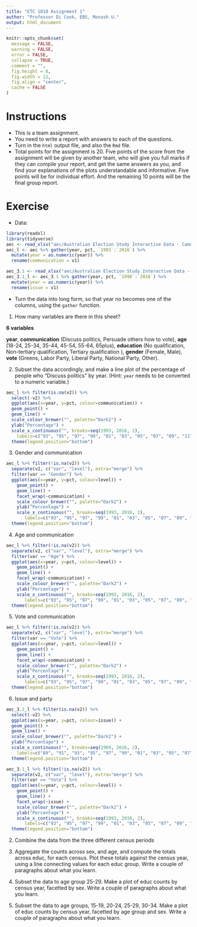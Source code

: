 ```yaml
---
title: "ETC 1010 Assignment 1"
author: "Professor Di Cook, EBS, Monash U."
output: html_document
---
```


```r
knitr::opts_chunk$set(
  message = FALSE,
  warning = FALSE,
  error = FALSE, 
  collapse = TRUE,
  comment = "",
  fig.height = 8,
  fig.width = 12,
  fig.align = "center",
  cache = FALSE
)
```

# Instructions

- This is a team assignment. 
- You need to write a report with answers to each of the questions. 
- Turn in the `html` output file, and also the `Rmd` file. 
- Total points for the assignment is 20. Five points of the score from the assignment will be given by another team, who will give you full marks if they can compile your report, and get the same answers as you, and find your explanations of the plots understandable and informative. Five points will be for individual effort. And the remaining 10 points will be the final group report.

# Exercise

- Data:

```r
library(readxl)
library(tidyverse)
aec <- read_xlsx("aec/Australian Election Study Interactive Data - Cameron and McAllister 2018.xlsx", sheet="1.5", col_names = c("v1", "v2", "1993", "1996","1998", "2001", "2004", "2007", "2010", "2013", "2016"), range="A3:K36")
aec_l <- aec %>% gather(year, pct, `1993`:`2016`) %>%   
  mutate(year = as.numeric(year)) %>%
  rename(communication = v1)

aec_3.1 <- read_xlsx("aec/Australian Election Study Interactive Data - Cameron and McAllister 2018.xlsx", sheet="3.1", col_names = c("v1", "v2", "1990", "1993", "1996","1998", "2001", "2004", "2007", "2010", "2013", "2016"), range="A3:L87")
aec_3.1_l <- aec_3.1 %>% gather(year, pct, `1990`:`2016`) %>%   
  mutate(year = as.numeric(year)) %>%
  rename(issue = v1)
```

- Turn the data into long form, so that year no becomes one of the columns, using the `gather` function. 

1. How many variables are there in this sheet?

**6 variables**

**year**, **communication** (Discuss politics, Persuade others how to vote), **age** (18-24, 25-34, 35-44, 45-54, 55-64, 65plus), **education** (No qualification, Non-tertiary qualification, Tertiary qualification ), **gender** (Female, Male), **vote** (Greens, Labor Party, Liberal Party, National Party, Other). 

2. Subset the data accordingly, and make a line plot of the percentage of people who "Discuss politics" by year. (Hint: `year` needs to be converted to a numeric variable.)

```r
aec_l %>% filter(is.na(v2)) %>% 
  select(-v2) %>%
  ggplot(aes(x=year, y=pct, colour=communication)) + 
  geom_point() +
  geom_line() + 
  scale_colour_brewer("", palette="Dark2") +
  ylab("Percentage") + 
  scale_x_continuous("", breaks=seq(1993, 2016, 2), 
    labels=c("93", "95", "97", "99", "01", "03", "05", "07", "09", "11", "13", "15")) +
  theme(legend.position="bottom")
```

3. Gender and communication

```r
aec_l %>% filter(!is.na(v2)) %>% 
  separate(v2, c("var", "level"), extra="merge") %>%
  filter(var == "Gender") %>%
  ggplot(aes(x=year, y=pct, colour=level)) +
    geom_point() +
    geom_line() + 
    facet_wrap(~communication) +
    scale_colour_brewer("", palette="Dark2") +
    ylab("Percentage") + 
    scale_x_continuous("", breaks=seq(1993, 2016, 2), 
       labels=c("93", "95", "97", "99", "01", "03", "05", "07", "09", "11", "13", "15")) +
  theme(legend.position="bottom")
```

4. Age and communication

```r
aec_l %>% filter(!is.na(v2)) %>% 
  separate(v2, c("var", "level"), extra="merge") %>%
  filter(var == "Age") %>%
  ggplot(aes(x=year, y=pct, colour=level)) +
    geom_point() +
    geom_line() + 
    facet_wrap(~communication) +
    scale_colour_brewer("", palette="Dark2") +
    ylab("Percentage") + 
    scale_x_continuous("", breaks=seq(1993, 2016, 2), 
       labels=c("93", "95", "97", "99", "01", "03", "05", "07", "09", "11", "13", "15")) +
  theme(legend.position="bottom")
```

5. Vote and communication

```r
aec_l %>% filter(!is.na(v2)) %>% 
  separate(v2, c("var", "level"), extra="merge") %>%
  filter(var == "Vote") %>%
  ggplot(aes(x=year, y=pct, colour=level)) +
    geom_point() +
    geom_line() + 
    facet_wrap(~communication) +
    scale_colour_brewer("", palette="Dark2") +
    ylab("Percentage") + 
    scale_x_continuous("", breaks=seq(1993, 2016, 2), 
       labels=c("93", "95", "97", "99", "01", "03", "05", "07", "09", "11", "13", "15")) +
  theme(legend.position="bottom")
```


6. Issue and party

```r
aec_3.1_l %>% filter(is.na(v2)) %>% 
  select(-v2) %>%
  ggplot(aes(x=year, y=pct, colour=issue)) + 
  geom_point() +
  geom_line() + 
  scale_colour_brewer("", palette="Dark2") +
  ylab("Percentage") + 
  scale_x_continuous("", breaks=seq(1989, 2016, 2), 
    labels=c("89", "91", "93", "95", "97", "99", "01", "03", "05", "07", "09", "11", "13", "15")) +
  theme(legend.position="bottom")
```

```r
aec_3.1_l %>% filter(!is.na(v2)) %>% 
  separate(v2, c("var", "level"), extra="merge") %>%
  filter(var == "Vote") %>%
  ggplot(aes(x=year, y=pct, colour=level)) +
    geom_point() +
    geom_line() + 
    facet_wrap(~issue) +
    scale_colour_brewer("", palette="Dark2") +
    ylab("Percentage") + 
    scale_x_continuous("", breaks=seq(1993, 2016, 2), 
       labels=c("93", "95", "97", "99", "01", "03", "05", "07", "09", "11", "13", "15")) +
  theme(legend.position="bottom")
```



2. Combine the data from the three different census periods

3. Aggregate the counts across sex, and age, and compute the totals across educ, for each census. Plot these totals against the census year, using a line connecting values for each educ group. Write a couple of paragraphs about what you learn.

4. Subset the data to age group 25-29. Make a plot of educ counts by census year, facetted by sex. Write a couple of paragraphs about what you learn.

5. Subset the data to age groups, 15-19, 20-24, 25-29, 30-34. Make a plot of educ counts by census year, facetted by age group and sex. Write a couple of paragraphs about what you learn.


